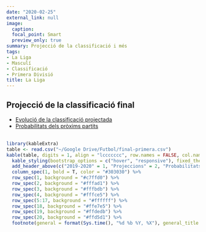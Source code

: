```yaml
---
date: "2020-02-25"
external_link: null
image:
  caption: 
  focal_point: Smart
  preview_only: true
summary: Projecció de la classificació i més
tags:
- La Liga
- Masculí
- Classificació
- Primera Divisió
title: La Liga
---
```

## Projecció de la classificació final

* [Evolució de la classificació projectada](https://futstat.cat/projeccions/primera-evolucio/)
<br>
* [Probabilitats dels pròxims partits](https://futstat.cat/projeccions/primera-partits/)
<br>
<br>
```r
library(kableExtra)
table <- read.csv("~/Google Drive/Futbol/final-primera.csv")
kable(table, digits = 1, align = "lccccccc", row.names = FALSE, col.names = c("Club", "Punts", "GD", "Campió", "UCL", "Descens", "Atacar", "Defensar"))  %>%
  kable_styling(bootstrap_options = c("hover", "responsive"), fixed_thead = T) %>%
  add_header_above(c("2019-2020" = 1, "Projeccions" = 2, "Probabilitats" = 3, "Rànquings" = 2), background = "white") %>%
  column_spec(1, bold = T, color = "#303030") %>%
  row_spec(1, background = "#c7ffd0") %>%
  row_spec(2, background = "#fffad1") %>%
  row_spec(3, background = "#fffbdb") %>%
  row_spec(4, background = "#fffce5") %>%
  row_spec(5:17, background = "#ffffff") %>%
  row_spec(18, background = "#ffe7e5") %>%
  row_spec(19, background = "#ffdedb") %>%
  row_spec(20, background = "#ffd5d1") %>%
  footnote(general = format(Sys.time(), "%d %b %Y, %X"), general_title = "Actualitzat:", footnote_as_chunk = T)
```
